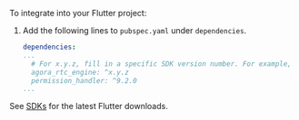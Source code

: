 <PlatformWrapper platform="flutter">

To integrate  <Vg k="VSDK" /> into your Flutter project:

1. Add the following lines to `pubspec.yaml` under `dependencies`.
    ``` yaml
    dependencies:
    ...
      # For x.y.z, fill in a specific SDK version number. For example, 6.0.0
      agora_rtc_engine: ^x.y.z
      permission_handler: ^9.2.0
    ...
    ```

See [SDKs](../../sdks) for the latest Flutter downloads.

</PlatformWrapper>